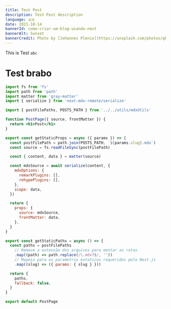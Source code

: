 ```yaml
---
title: Test Post
description: Test Post description
language: 🇧🇷
date: 2021-10-14
bannerId: como-criar-um-blog-usando-next
bannerAlt: Sunset
bannerCredit: Photo by [Johannes Plenio](https://unsplash.com/photos/qkfxBc2NQ18)
---
```


This is Test `abc`

# Test brabo

```jsx filename=components/Test.js lines=26-32
import fs from 'fs'
import path from 'path'
import matter from 'gray-matter'
import { serialize } from 'next-mdx-remote/serialize'

import { postFilePaths, POSTS_PATH } from '../../utils/mdxUtils'

function PostPage({ source, frontMatter }) {
  return <h1>Post</h1>
}

export const getStaticProps = async ({ params }) => {
  const postFilePath = path.join(POSTS_PATH, `${params.slug}.mdx`)
  const source = fs.readFileSync(postFilePath)

  const { content, data } = matter(source)

  const mdxSource = await serialize(content, {
    mdxOptions: {
      remarkPlugins: [],
      rehypePlugins: [],
    },
    scope: data,
  })

  return {
    props: {
      source: mdxSource,
      frontMatter: data,
    },
  }
}

export const getStaticPaths = async () => {
  const paths = postFilePaths
    // Remove a extensão dos arquivos para montar as rotas
    .map((path) => path.replace(/\.mdx?$/, ''))
    // Mapeia para os parametros estaticos requeridos pelo Next.js
    .map((slug) => ({ params: { slug } }))

  return {
    paths,
    fallback: false,
  }
}

export default PostPage
```
